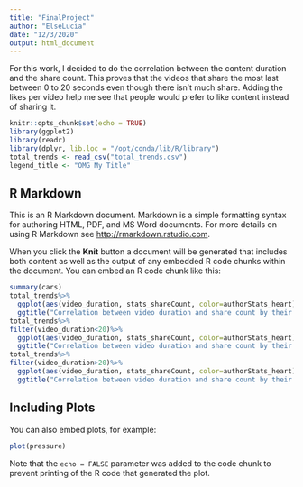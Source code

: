 ```yaml
---
title: "FinalProject"
author: "ElseLucia"
date: "12/3/2020"
output: html_document
---
```

For this work, I decided to do the correlation between the content duration and the share count. This proves that the videos that share the most last between 0 to 20 seconds even though there isn't much share. Adding the likes per video help me see that people would prefer to like content instead of sharing it.
```r
knitr::opts_chunk$set(echo = TRUE)
library(ggplot2)
library(readr)
library(dplyr, lib.loc = "/opt/conda/lib/R/library")
total_trends <- read_csv("total_trends.csv")
legend_title <- "OMG My Title"
```

## R Markdown

This is an R Markdown document. Markdown is a simple formatting syntax for authoring HTML, PDF, and MS Word documents. For more details on using R Markdown see <http://rmarkdown.rstudio.com>.

When you click the **Knit** button a document will be generated that includes both content as well as the output of any embedded R code chunks within the document. You can embed an R code chunk like this:

```r
summary(cars)
total_trends%>%
  ggplot(aes(video_duration, stats_shareCount, color=authorStats_heart))+geom_jitter()+
  ggtitle("Correlation between video duration and share count by their amount of likes")+xlab("Video duration")+ylab("Share count")+scale_colour_continuous(name = "Likes per video")
total_trends%>%
filter(video_duration<20)%>%
  ggplot(aes(video_duration, stats_shareCount, color=authorStats_heart))+geom_jitter()+
  ggtitle("Correlation between video duration and share count by their amount of likes <20")+xlab("Video duration")+ylab("Share count")+scale_colour_continuous(name = "Likes per video")
total_trends%>%
filter(video_duration>20)%>%
  ggplot(aes(video_duration, stats_shareCount, color=authorStats_heart))+geom_jitter()+
  ggtitle("Correlation between video duration and share count by their amount of likes >20")+xlab("Video duration")+ylab("Share count")+scale_colour_continuous(name = "Likes per video")

```

## Including Plots

You can also embed plots, for example:

```r
plot(pressure)
```

Note that the `echo = FALSE` parameter was added to the code chunk to prevent printing of the R code that generated the plot.
